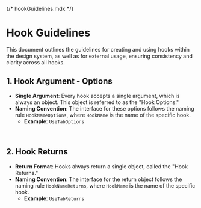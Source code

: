 {/* hookGuidelines.mdx */}


<Meta title="Hooks/Guidelines" />

# Hook Guidelines

This document outlines the guidelines for creating and using hooks within the design system, as well as for external usage, ensuring consistency and clarity across all hooks.
<br/>

## 1. Hook Argument - Options

- **Single Argument**: Every hook accepts a single argument, which is always an object. This object is referred to as the "Hook Options."
- **Naming Convention**: The interface for these options follows the naming rule `HookNameOptions`, where `HookName` is the name of the specific hook.
  - **Example**: `UseTabOptions`
<br/>

## 2. Hook Returns

- **Return Format**: Hooks always return a single object, called the "Hook Returns."
- **Naming Convention**: The interface for the return object follows the naming rule `HookNameReturns`, where `HookName` is the name of the specific hook.
  - **Example**: `UseTabReturns`
<br/>

